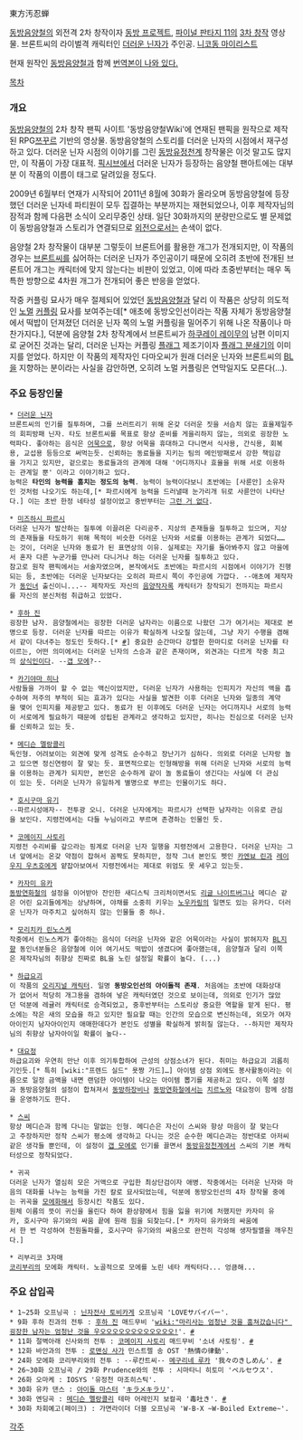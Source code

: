 東方汚忍蝉

[[동방음양철]]의 외전격 2차 창작이자 [[동방 프로젝트]], [[파이널 판타지 11]]의 [[3차 창작]] 영상물. 브론트씨의 라이벌격 캐릭터인 [[더러운 닌자]]가 주인공. [http://www.nicovideo.jp/mylist/13287599 니코동 마이리스트]

현재 원작인 [[동방음양철]]과 함께 [http://blog.naver.com/hsh357/140185962563 번역본이 나와 있다.]


[[목차]]

=== 개요 ===
[[동방음양철]]의 2차 창작 팬픽 사이트 '동방음양철Wiki'에 연재된 팬픽을 원작으로 제작된 RPG[[쯔꾸르]] 기반의 영상물. 동방음양철의 스토리를 더러운 닌자의 시점에서 재구성하고 있다. 더러운 닌자 시점의 이야기를 그린 [[동방유정천]]계 창작물은 이것 말고도 많지만, 이 작품이 가장 대표적. [[픽시브]]에서 더러운 닌자가 등장하는 음양철 팬아트에는 대부분 이 작품의 이름이 태그로 달려있을 정도다.

2009년 6월부터 연재가 시작되어 2011년 8월에 30화가 올라오며 동방음양철에 등장했던 더러운 닌자네 파티원이 모두 집결하는 부분까지는 재현되었으나, 이후 제작자님의 잠적과 함께 다음편 소식이 오리무중인 상태. 일단 30화까지의 분량만으로도 별 문제없이 동방음양철과 스토리가 연결되므로 [[외전]]으로서는 손색이 없다.

음양철 2차 창작물이 대부분 그렇듯이 브론트어를 활용한 개그가 전개되지만, 이 작품의 경우는 [[브론트씨]]를 싫어하는 더러운 닌자가 주인공이기 때문에 오히려 초반에 전개된 브론트어 개그는 캐릭터에 맞지 않는다는 비판이 있었고, 이에 따라 초중반부터는 매우 독특한 방향으로 4차원 개그가 전개되어 좋은 반응을 얻었다.

작중 커플링 묘사가 매우 절제되어 있었던 [[동방음양철]]과 달리 이 작품은 상당히 의도적인 [[노멀]] [[커플링]] 묘사를 보여주는데[* 애초에 동방오인선이라는 작품 자체가 동방음양철에서 떡밥이 던져졌던 더러운 닌자 쪽의 노멀 커플링을 밀어주기 위해 나온 작품이나 마찬가지다.], 덕분에 음양철 2차 창작계에서 브론트씨가 [[하쿠레이 레이무]]의 남편 이미지로 굳어진 것과는 달리, 더러운 닌자는 커플링 [[플래그]] 제조기이자 [[플래그 분쇄기]]의 이미지를 얻었다. 하지만 이 작품의 제작자인 다마오씨가 원래 더러운 닌자와 브론트씨의 [[BL]]을 지향하는 분이라는 사실을 감안하면, 오히려 노멀 커플링은 연막일지도 모른다(...).

=== 주요 등장인물 ===
 * [[더러운 닌자]]
 브론트씨의 인기를 질투하며, 그를 쓰러트리기 위해 온갖 더러운 짓을 서슴치 않는 효율제일주의 회피방패 닌자. 타도 브론트씨를 목표로 항상 준비를 게을리하지 않는, 의외로 굉장한 노력파다. 좋아하는 음식은 [[어묵]]으로, 항상 어묵을 휴대하고 다니면서 식사용, 간식용, 회복용, 교섭용 등등으로 써먹는듯. 신뢰하는 동료들을 지키는 팀의 메인방패로서 강한 책임감을 가지고 있지만, 겉으로는 동료들과의 관계에 대해 '어디까지나 효율을 위해 서로 이용하는 관계일 뿐' 이라고 이야기하고 있다.
 능력은 '''타인의 능력을 훔치는 정도의 능력'''. 능력이 능력이다보니 초반에는 [사륜안] 소유자인 것처럼 나오기도 하는데,[* 파르시에게 능력을 드러낼때 눈가리개 뒤로 사륜안이 나타난다.] 이는 초반 한정 네타성 설정이었고 중반부터는 [[그런 거 없다]].

 * [[미즈하시 파르시]]
 더러운 닌자가 발산하는 질투에 이끌려온 다리공주. 지상의 존재들을 질투하고 있으며, 지상의 존재들을 타도하기 위해 목적이 비슷한 더러운 닌자와 서로를 이용하는 관계가 되었다……는 것이, 더러운 닌자와 동료가 된 표면상의 이유. 실제로는 자기를 돌아봐주지 않고 마을에서 혼자 다른 누군가를 만나러 다니거나 하는 더러운 닌자를 질투하고 있다.
 참고로 원작 팬픽에서는 서술자였으며, 본작에서도 초반에는 파르시의 시점에서 이야기가 진행되는 등, 초반에는 더러운 닌자보다는 오히려 파르시 쪽이 주인공에 가깝다. --애초에 제작자가 [[동인녀]] 출신이니...-- 제작자도 자신의 [[음양작자록]] 캐릭터가 창작되기 전까지는 파르시를 자신의 분신처럼 취급하고 있었다.

 * [[후하 진]]
 굉장한 남자. 음양철에서는 굉장한 더러운 남자라는 이름으로 나왔던 그가 여기서는 제대로 본명으로 등장. 더러운 닌자를 따르는 이유가 확실하게 나오질 않는데, 그냥 자기 수행을 겸해서 같이 다녀주는 정도인 듯하다.[* [http://blog.naver.com/hsh357/140200215555 #]] 중요한 순간마다 강렬한 한마디로 더러운 닌자를 타이르는, 어떤 의미에서는 더러운 닌자의 스승과 같은 존재이며, 외견과는 다르게 작중 최고의 [[상식인]]이다. --[[갭 모에]]?--

 * [[카기야마 히나]]
 사람들을 가까이 할 수 없는 액신이었지만, 더러운 닌자가 사용하는 인피지가 자신의 액을 흡수하여 저주의 부적이 되는 효과가 있다는 사실을 발견한 이후 더러운 닌자와 일종의 계약을 맺어 인피지를 제공받고 있다. 동료가 된 이후에도 더러운 닌자는 어디까지나 서로의 능력이 서로에게 필요하기 때문에 성립된 관계라고 생각하고 있지만, 히나는 진심으로 더러운 닌자를 신뢰하고 있는 듯.

 * [[메디슨 멜랑콜리]]
 독인형. 어려보이는 외견에 맞게 성격도 순수하고 장난기가 심하다. 의외로 더러운 닌자랑 놀고 있으면 정신연령이 잘 맞는 듯. 표면적으로는 인형해방을 위해 더러운 닌자와 서로의 능력을 이용하는 관계가 되지만, 본인은 순수하게 같이 놀 동료들이 생긴다는 사실에 더 관심이 있는 듯. 더러운 닌자가 유일하게 별명으로 부르는 인물이기도 하다.

 * [[호시구마 유기]]
 --파르시성애자-- 전투광 오니. 더러운 닌자에게는 파르시가 선택한 남자라는 이유로 관심을 보인다. 지령전에서는 다들 누님이라고 부르며 존경하는 인물인 듯.

 * [[코메이지 사토리]]
 지령전 수리비를 갚으라는 핑계로 더러운 닌자 일행을 지령전에서 고용한다. 더러운 닌자는 그녀 앞에서는 온갖 약점이 잡혀서 꼼짝도 못하지만, 정작 그녀 본인도 펫인 [[카엔뵤 린]]과 [[레이우지 우츠호]]에게 얕잡아보여서 지령전에서는 제대로 위엄도 못 세우고 있는듯.

 * [[카자미 유카]]
 [[동방연화철]]의 설정을 이어받아 잔인한 새디스틱 크리처이면서도 [[리글 나이트버그]]나 메디슨 같은 어린 요괴들에게는 상냥하며, 야채를 소중히 키우는 [[노우카링]]의 일면도 있는 유카다. 더러운 닌자가 마주치고 싶어하지 않는 인물들 중 하나.

 * [[모리치카 린노스케]]
 작중에서 린노스케가 좋아하는 음식이 더러운 닌자와 같은 어묵이라는 사실이 밝혀지자 [[BL]]지향 동인녀분들은 음양철에 이어 여기서도 떡밥이 생겼다며 좋아했는데, 음양철과 달리 이쪽은 제작자님의 취향상 진짜로 BL을 노린 설정일 확률이 높다. (...)

 * [[하급요괴]]
 이 작품의 [[오리지널 캐릭터]]. 일명 '''동방오인선의 아이돌적 존재'''. 처음에는 초반에 대화상대가 없어서 적당히 개그용을 겸하여 넣은 캐릭터였던 것으로 보이는데, 의외로 인기가 많았던 덕분에 레귤러 캐릭터로 승격되었고, 중후반부터는 스토리상 중요한 역할을 맡게 된다. 평소에는 작은 새의 모습을 하고 있지만 필요할 때는 인간의 모습으로 변신하는데, 외모가 여자아이인지 남자아이인지 애매한데다가 본인도 성별을 확실하게 밝히질 않는다. --하지만 제작자님의 취향상 남자아이일 확률이 높다--

 * [[대요정]]
 하급요괴와 우연히 만난 이후 의기투합하여 근성의 상점소녀가 된다. 취미는 하급요괴 괴롭히기인듯.[* 특히 [wiki:"프렌드 실드" 욧짱 가드]…] 아이템 상점 외에도 봉사활동이라는 이름으로 일정 금액을 내면 랜덤한 아이템이 나오는 아이템 뽑기를 제공하고 있다. 이쪽 설정과 동방음양철의 설정이 합쳐져서 [[동방하장비]]나 [[동방연화철]]에서는 [[치르노]]와 대요정이 함께 상점을 운영하기도 한다.

 * [[스씨]]
 항상 메디슨과 함께 다니는 말없는 인형. 메디슨은 자신이 스씨와 항상 마음이 잘 맞는다고 주장하지만 정작 스씨가 평소에 생각하고 다니는 것은 순수한 메디슨과는 정반대로 아저씨같은 생각들 뿐인데, 이 설정이 [[갭 모에]]로 인기를 끌면서 [[동방유정천]]계에서 스씨의 기본 캐릭터성으로 정착되었다.

 * 귀곡
 더러운 닌자가 열심히 모은 거액으로 구입한 최상단검이자 애병. 작중에서는 더러운 닌자와 마음의 대화를 나누는 능력을 가진 칼로 묘사되었는데, 덕분에 동방오인선의 4차 창작물 중에는 귀곡을 [[모에화]]해서 등장시킨 작품도 있다.
 원체 이름의 뜻이 귀신을 울린다 하여 환상향에서 힘을 잃을 위기에 처했지만 카자미 유카, 호시구마 유기와의 싸움 끝에 원래 힘을 되찾는다.[* 카자미 유카와의 싸움에서 한 번 각성하여 천원돌파를, 호시구마 유기와의 싸움으로 완전히 각성해 생자필멸을 깨우친다.]

 * 리부리코 3자매
 [[코리부리]]의 모에화 캐릭터. 노골적으로 모에를 노린 네타 캐릭터다... 엉큼해...

=== 주요 삽입곡 ===
 * 1~25화 오프닝곡 : [[닌자전사 토비카게]] 오프닝곡 'LOVEサバイバー'.
 * 9화 후하 진과의 전투 : [[후하 진]] 매드무비 '[[wiki:"마리사는 엄청난 것을 훔쳐갔습니다" 굉장한 남자는 엄청난 것을 우오오오오오오오오오오오오!]]'. [http://www.nicovideo.jp/watch/sm2909336 #]
 * 11화 절벽아래 신사와의 전투 : [[코메이지 사토리]] 매드무비 '소녀 사토링'. [http://www.nicovideo.jp/watch/sm6346898 #]
 * 12화 바안과의 전투 : [[로맨싱 사가]] 민스트렐 송 OST '熱情の律動'.
 * 24화 모에화 코리부리와의 전투 : --루칸트씨-- [[메구리네 루카]] '我々のきしめん'. [http://www.nicovideo.jp/watch/sm6121136 #]
 * 26~30화 오프닝곡 / 29화 Prudence와의 전투 : 시마타니 히토미 'ペルセウス'.
 * 26화 오마케 : IOSYS '유정천 마조히스틱'.
 * 30화 유카 댄스 : [[아이돌 마스터]] '[[キラメキラリ]]'.
 * 30화 엔딩곡 : [[메디슨 멜랑콜리]] 테마 어레인지 보컬곡 '毒吐き'. [http://www.nicovideo.jp/watch/sm11790450 #]
 * 30화 차회예고(페이크) : 가면라이더 더블 오프닝곡 'W-B-X ~W-Boiled Extreme~'.

[[각주]]
